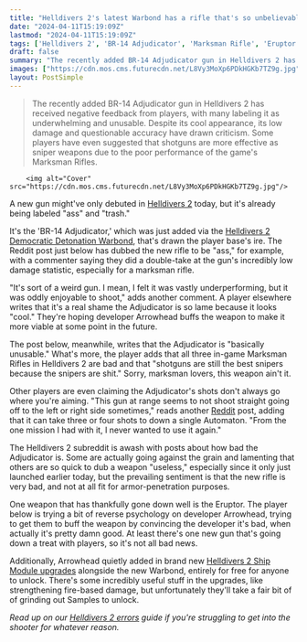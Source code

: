 ```yaml
---
title: "Helldivers 2's latest Warbond has a rifle that's so unbelievably bad it almost feels like the Automatons are telling us to use it just so we lose ground"
date: "2024-04-11T15:19:09Z"
lastmod: "2024-04-11T15:19:09Z"
tags: ['Helldivers 2', 'BR-14 Adjudicator', 'Marksman Rifle', 'Eruptor']
draft: false
summary: "The recently added BR-14 Adjudicator gun in Helldivers 2 has received negative feedback from players, with many labeling it as underwhelming and unusable. Despite its cool appearance, its low damage and questionable accuracy have drawn criticism. Some players have even suggested that shotguns are more effective as sniper weapons due to the poor performance of the game's Marksman Rifles."
images: ["https://cdn.mos.cms.futurecdn.net/L8Vy3MoXp6PDkHGKb7TZ9g.jpg"]
layout: PostSimple
---
```

> The recently added BR-14 Adjudicator gun in Helldivers 2 has received negative feedback from players, with many labeling it as underwhelming and unusable. Despite its cool appearance, its low damage and questionable accuracy have drawn criticism. Some players have even suggested that shotguns are more effective as sniper weapons due to the poor performance of the game's Marksman Rifles.


        <img alt="Cover" src="https://cdn.mos.cms.futurecdn.net/L8Vy3MoXp6PDkHGKb7TZ9g.jpg"/>
        
A new gun might've only debuted in [Helldivers 2](https://www.gamesradar.com/helldivers-2-guide/) today, but it's already being labeled "ass" and "trash."

It's the 'BR-14 Adjudicator,' which was just added via the [Helldivers 2 Democratic Detonation Warbond](https://www.gamesradar.com/helldivers-2-democratic-detonation-warbond/), that's drawn the player base's ire. The Reddit post just below has dubbed the new rifle to be "ass," for example, with a commenter saying they did a double-take at the gun's incredibly low damage statistic, especially for a marksman rifle.

"It's sort of a weird gun. I mean, I felt it was vastly underperforming, but it was oddly enjoyable to shoot," adds another comment. A player elsewhere writes that it's a real shame the Adjudicator is so lame because it looks "cool." They're hoping developer Arrowhead buffs the weapon to make it more viable at some point in the future.

The post below, meanwhile, writes that the Adjudicator is "basically unusable." What's more, the player adds that all three in-game Marksman Rifles in Helldivers 2 are bad and that "shotguns are still the best snipers because the snipers are shit." Sorry, marksman lovers, this weapon ain't it.

Other players are even claiming the Adjudicator's shots don't always go where you're aiming. "This gun at range seems to not shoot straight going off to the left or right side sometimes," reads another [Reddit](https://www.reddit.com/r/Helldivers/comments/1c1drm6/a_short_testthoughts_on_the_eruptor_and/) post, adding that it can take three or four shots to down a single Automaton. "From the one mission I had with it, I never wanted to use it again."

The Helldivers 2 subreddit is awash with posts about how bad the Adjudicator is. Some are actually going against the grain and lamenting that others are so quick to dub a weapon "useless," especially since it only just launched earlier today, but the prevailing sentiment is that the new rifle is very bad, and not at all fit for armor-penetration purposes. 

One weapon that has thankfully gone down well is the Eruptor. The player below is trying a bit of reverse psychology on developer Arrowhead, trying to get them to buff the weapon by convincing the developer it's bad, when actually it's pretty damn good. At least there's one new gun that's going down a treat with players, so it's not all bad news.

Additionally, Arrowhead quietly added in brand new [Helldivers 2 Ship Module upgrades](https://www.gamesradar.com/helldivers-2-ship-modules/) alongside the new Warbond, entirely for free for anyone to unlock. There's some incredibly useful stuff in the upgrades, like strengthening fire-based damage, but unfortunately they'll take a fair bit of of grinding out Samples to unlock.

*Read up on our *[<em>Helldivers 2 errors</em>](https://www.gamesradar.com/helldivers-2-errors-server-down-fixes/)* guide if you're struggling to get into the shooter for whatever reason.*
        